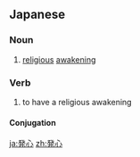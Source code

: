 ==Japanese==
{{ja-kanjitab|ほつ|k1=ほっ|しん|yomi=o}}

===Noun===
{{ja-noun|ほっしん|kyu=發心}}

# [[religious]] [[awakening]]

===Verb===
{{ja-verb-suru|ほっしん|kyu=發心}}

# to have a religious awakening

====Conjugation====
{{ja-suru|ほっしん}}

[[ja:発心]]
[[zh:発心]]